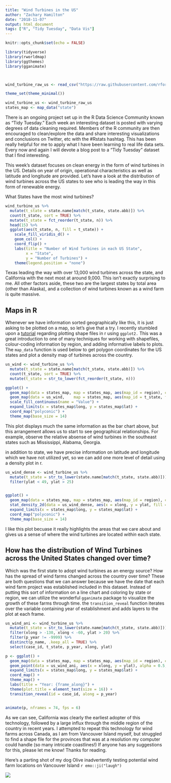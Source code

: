 ```yaml
---
title: "Wind Turbines in the US"
author: "Zachary Hamilton"
date: "2018-11-07"
output: html_document
tags: ["R", "Tidy Tuesday", "Data Vis"]
---
```


```r
knitr::opts_chunk$set(echo = FALSE)

library(tidyverse)
library(rworldmap)
library(ggthemes)
library(gganimate)



wind_turbine_raw_us <- read_csv("https://raw.githubusercontent.com/rfordatascience/tidytuesday/master/data/2018-11-06/us_wind.csv")

theme_set(theme_minimal())

wind_turbine_us <- wind_turbine_raw_us
states_map <- map_data("state")


```

There is an ongoing project set up in the R Data Science Community known as "Tidy Tuesday." Each week an interesting dataset is posted with varying degrees of data cleaning required. Members of the R community are then encouraged to clean/explore the data and share interesting visualizations and conclusions on Twitter, etc with the #Rstats hashtag. This has been really helpful for me to apply what I have been learning to real life data sets. Every now and again I will devote a blog post to a "Tidy Tuesday" dataset that I find interesting. 

\newline

This week's dataset focuses on clean energy in the form of wind turbines in the US. Details on year of origin, operational characteristics as well as latitude and longitude are provided. Let's have a look at the distribution of wind turbines across the US states to see who is leading the way in this form of renewable energy.


What States have the most wind turbines?

```r
wind_turbine_us %>%
  mutate(t_state = state.name[match(t_state, state.abb)]) %>%
  count(t_state, sort = TRUE) %>%
  mutate(t_state = fct_reorder(t_state, n)) %>%
  head(15) %>%
  ggplot(aes(t_state, n, fill = t_state)) +
    scale_fill_viridis_d() +
    geom_col() +
    coord_flip() +
    labs(title = "Number of Wind Turbines in each US State",
         x = "State",
         y = "Number of Turbines") +
    theme(legend.position = "none")

```



Texas leading the way with over 13,000 wind turbines across the state, and California with the next most at around 9,000. This isn't exactly surprising to me. All other factors aside, these two are the largest states by total area (other than Alaska), and a collection of wind turbines known as a wind farm is quite massive. 

## Maps in R
\newline

Whenever we have information sorted geographically like this, it is just asking to be plotted on a map, so let's give that a try. I recently stumbled upon a [tutorial](https://www.r-spatial.org/r/2018/10/25/ggplot2-sf.html) regarding plotting shape files in r using `ggplot2.` This was a great introduction to one of many techniques for working with shapefiles, colour-coding information by region, and adding informative labels to plots. The `map_data` function is used below to get polygon coordinates for the US states and plot a density map of turbines across the country.  

```r


us_wind <- wind_turbine_us %>%
  mutate(t_state = state.name[match(t_state, state.abb)]) %>%
  count(t_state, sort = TRUE) %>%
  mutate(t_state = str_to_lower(fct_reorder(t_state, n)))

ggplot() +
  geom_map(data = states_map, map = states_map, aes(map_id = region), color = "#2b2b2b", fill = "black") +
  geom_map(data = us_wind,    map = states_map, aes(map_id = t_state, fill = n)) +
  scale_fill_continuous(name = "Value") +
  expand_limits(x = states_map$long, y = states_map$lat) +
  coord_map("polyconic") +
  theme_map(base_size = 14)


```
\newline

This plot displays much the same information as the bar chart above, but this arrangement allows us to start to see geographical relationships. For example, observe the relative absense of wind turbines in the southeast states such as Mississippi, Alabama, Georgia.

in addition to state, we have precise information on latitude and longitude which we have not utilized yet, so we can add one more level of detail using a density plot in r.

```r

us_wind_dense <- wind_turbine_us %>%
  mutate(t_state = str_to_lower(state.name[match(t_state, state.abb)])) %>%
  filter(ylat < 49, ylat > 25)


ggplot() +
  geom_map(data = states_map, map = states_map, aes(map_id = region), color = "#2b2b2b", fill = "#c0c3c6") +
  stat_density_2d(data = us_wind_dense, aes(x = xlong, y = ylat, fill = ..level..), geom = "polygon") +
  expand_limits(x = states_map$long, y = states_map$lat) +
  coord_map("polyconic") +
  theme_map(base_size = 14)
```

I like this plot becuase it really highlights the areas that we care about and gives us a sense of where the wind turbines are located *within* each state. 

## How has the distribution of Wind Turbines across the United States changed over time?
Which was the first state to adopt wind turbines as an energy source? How has the spread of wind farms changed across the country over time? These are both questions that we can answer because we have the date that each wind farm project was established included in this dataset. Instead of putting this sort of information on a line chart and coloring by state or region, we can utilize the wonderful `gganimate` package to visualize the growth of these farms through time. the `transition_reveal` function iterates over the variable containing year of establishment and adds layers to the plot at each frame. 

```r

us_wind_ani <- wind_turbine_us %>%
  mutate(t_state = str_to_lower(state.name[match(t_state, state.abb)])) %>%
  filter(xlong > -130, xlong < -60, ylat > 20) %>%
  filter(p_year != -9999) %>%
  distinct(p_name, .keep_all = TRUE) %>%
  select(case_id, t_state, p_year, xlong, ylat)

p <- ggplot() +
  geom_map(data = states_map, map = states_map, aes(map_id = region), color = "#2b2b2b", fill = "#c0c3c6") +
  geom_point(data = us_wind_ani, aes(x = xlong, y = ylat), alpha = 0.5, position = "jitter") +
  expand_limits(x = states_map$long, y = states_map$lat) +
  coord_map() +
  theme_map() +
  labs(title = "Year: {frame_along}") +
  theme(plot.title = element_text(size = 16)) +
  transition_reveal(id = case_id, along = p_year)


animate(p, nframes = 74, fps = 6)

```

As we can see, California was clearly the earliest adopter of this technology, followed by a large influx through the middle region of the country in recent years. I attempted to repeat this technology for wind farms across Canada, as I am from Vancouver Island myself, but struggled to find a shape file for the provinces that was at a resolution my computer could handle (so many intricate coastlines!) If anyone has any suggestions for this, please let me know! Thanks for reading. 

\newline 

Here's a parting shot of my dog Olive inadvertently testing potential wind farm locations on Vancouver Island `r emo::ji("laugh")`  

\newline 

![](/img/olive_wind.png)

